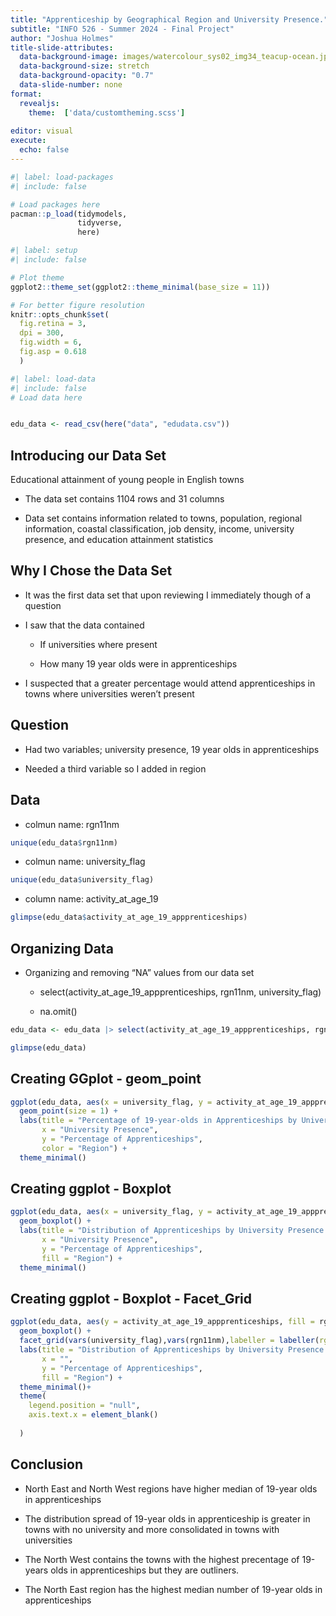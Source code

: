 ```yaml
---
title: "Apprenticeship by Geographical Region and University Presence."
subtitle: "INFO 526 - Summer 2024 - Final Project"
author: "Joshua Holmes"
title-slide-attributes:
  data-background-image: images/watercolour_sys02_img34_teacup-ocean.jpg
  data-background-size: stretch
  data-background-opacity: "0.7"
  data-slide-number: none
format:
  revealjs:
    theme:  ['data/customtheming.scss']
  
editor: visual
execute:
  echo: false
---
```


```r
#| label: load-packages
#| include: false

# Load packages here
pacman::p_load(tidymodels,
               tidyverse,
               here)

```

```r
#| label: setup
#| include: false

# Plot theme
ggplot2::theme_set(ggplot2::theme_minimal(base_size = 11))

# For better figure resolution
knitr::opts_chunk$set(
  fig.retina = 3, 
  dpi = 300, 
  fig.width = 6, 
  fig.asp = 0.618 
  )
```

```r
#| label: load-data
#| include: false
# Load data here


edu_data <- read_csv(here("data", "edudata.csv"))
```

## Introducing our Data Set

Educational attainment of young people in English towns

-   The data set contains 1104 rows and 31 columns

-   Data set contains information related to towns, population, regional information, coastal classification, job density, income, university presence, and education attainment statistics

## Why I Chose the Data Set

-   It was the first data set that upon reviewing I immediately though of a question

-   I saw that the data contained

    -   If universities where present

    -   How many 19 year olds were in apprenticeships

-   I suspected that a greater percentage would attend apprenticeships in towns where universities weren't present

## Question

-   Had two variables; university presence, 19 year olds in apprenticeships

-   Needed a third variable so I added in region

## Data

-   colmun name: rgn11nm

```r
unique(edu_data$rgn11nm)
```

-   colmun name: university_flag

```r
unique(edu_data$university_flag)
```

-   column name: activity_at_age_19

```r
glimpse(edu_data$activity_at_age_19_appprenticeships)
```

## Organizing Data

-   Organizing and removing "NA" values from our data set

    -   select(activity_at_age_19_appprenticeships, rgn11nm, university_flag)

    -   na.omit()

```r

edu_data <- edu_data |> select(activity_at_age_19_appprenticeships, rgn11nm, university_flag) |> na.omit() 

glimpse(edu_data)
```

## Creating GGplot - geom_point

```r

ggplot(edu_data, aes(x = university_flag, y = activity_at_age_19_appprenticeships, color = rgn11nm)) +
  geom_point(size = 1) +
  labs(title = "Percentage of 19-year-olds in Apprenticeships by University Presence and Region",
       x = "University Presence",
       y = "Percentage of Apprenticeships",
       color = "Region") +
  theme_minimal()

```

## Creating ggplot - Boxplot

```r
ggplot(edu_data, aes(x = university_flag, y = activity_at_age_19_appprenticeships, fill = rgn11nm)) +
  geom_boxplot() +
  labs(title = "Distribution of Apprenticeships by University Presence and Region",
       x = "University Presence",
       y = "Percentage of Apprenticeships",
       fill = "Region") +
  theme_minimal()
```

## Creating ggplot - Boxplot - Facet_Grid

```r

ggplot(edu_data, aes(y = activity_at_age_19_appprenticeships, fill = rgn11nm)) +
  geom_boxplot() +
  facet_grid(vars(university_flag),vars(rgn11nm),labeller = labeller(rgn11nm = label_wrap_gen(10)))+
  labs(title = "Distribution of Apprenticeships by University Presence and Region",
       x = "",
       y = "Percentage of Apprenticeships",
       fill = "Region") +
  theme_minimal()+
  theme(
    legend.position = "null",
    axis.text.x = element_blank()
  
  )


```

## Conclusion

-   North East and North West regions have higher median of 19-year olds in apprenticeships

-   The distribution spread of 19-year olds in apprenticeship is greater in towns with no university and more consolidated in towns with universities

-   The North West contains the towns with the highest precentage of 19-years olds in apprenticeships but they are outliners.

-   The North East region has the highest median number of 19-year olds in apprenticeships
